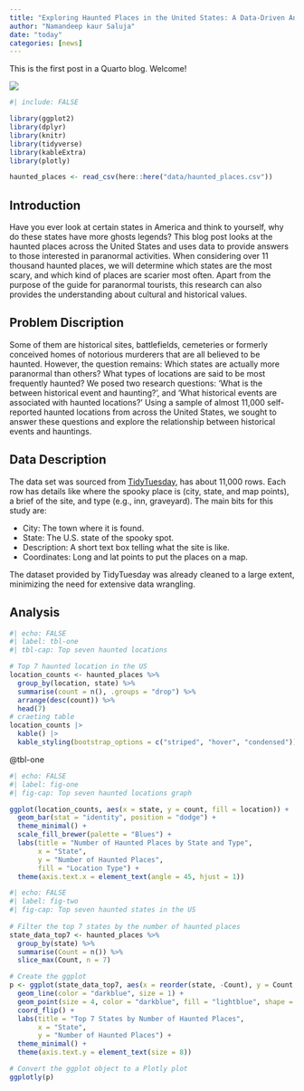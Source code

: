 ```yaml
---
title: "Exploring Haunted Places in the United States: A Data-Driven Analysis"
author: "Namandeep kaur Saluja"
date: "today"
categories: [news]
---
```


This is the first post in a Quarto blog. Welcome!

![](thumbnail.jpg)
```r
#| include: FALSE

library(ggplot2)
library(dplyr)
library(knitr)
library(tidyverse)
library(kableExtra)
library(plotly)

haunted_places <- read_csv(here::here("data/haunted_places.csv"))

```

## Introduction

Have you ever look at certain states in America and think to yourself, why do these states have more ghosts legends? This blog post looks at the haunted places across the United States and uses data to provide answers to those interested in paranormal activities. When considering over 11 thousand haunted places, we will determine which states are the most scary, and which kind of places are scarier most often. Apart from the purpose of the guide for paranormal tourists, this research can also provides the understanding about cultural and historical values.

## Problem Discription

Some of them are historical sites, battlefields, cemeteries or formerly conceived homes of notorious murderers that are all believed to be haunted. However, the question remains: Which states are actually more paranormal than others? What types of locations are said to be most frequently haunted? We posed two research questions: ‘What is the between historical event and haunting?’, and ‘What historical events are associated with haunted locations?’ Using a sample of almost 11,000 self-reported haunted locations from across the United States, we sought to answer these questions and explore the relationship between historical events and hauntings.

## Data Description

The data set was sourced from [TidyTuesday](https://github.com/rfordatascience/tidytuesday/blob/master/data/2023/2023-10-10/readme.md), has about 11,000 rows. Each row has details like where the spooky place is (city, state, and map points), a brief of the site, and type (e.g., inn, graveyard). The main bits for this study are:

- City: The town where it is found.
- State: The U.S. state of the spooky spot.
- Description: A short text box telling what the site is like.
- Coordinates: Long and lat points to put the places on a map.

The dataset provided by TidyTuesday was already cleaned to a large extent, minimizing the need for extensive data wrangling.

## Analysis

```r
#| echo: FALSE
#| label: tbl-one
#| tbl-cap: Top seven haunted locations

# Top 7 haunted location in the US
location_counts <- haunted_places %>%
  group_by(location, state) %>%
  summarise(count = n(), .groups = "drop") %>%
  arrange(desc(count)) %>%
  head(7)
# craeting table
location_counts |>
  kable() |>
  kable_styling(bootstrap_options = c("striped", "hover", "condensed"))

```
@tbl-one


```r
#| echo: FALSE
#| label: fig-one
#| fig-cap: Top seven haunted locations graph

ggplot(location_counts, aes(x = state, y = count, fill = location)) +
  geom_bar(stat = "identity", position = "dodge") +
  theme_minimal() +
  scale_fill_brewer(palette = "Blues") +  
  labs(title = "Number of Haunted Places by State and Type",
       x = "State",
       y = "Number of Haunted Places",
       fill = "Location Type") +
  theme(axis.text.x = element_text(angle = 45, hjust = 1))
```


```r
#| echo: FALSE
#| label: fig-two
#| fig-cap: Top seven haunted states in the US
 
# Filter the top 7 states by the number of haunted places
state_data_top7 <- haunted_places %>%
  group_by(state) %>%
  summarise(Count = n()) %>%
  slice_max(Count, n = 7) 

# Create the ggplot 
p <- ggplot(state_data_top7, aes(x = reorder(state, -Count), y = Count, group = 1)) +
  geom_line(color = "darkblue", size = 1) + 
  geom_point(size = 4, color = "darkblue", fill = "lightblue", shape = 21) +  
  coord_flip() +  
  labs(title = "Top 7 States by Number of Haunted Places",
       x = "State",
       y = "Number of Haunted Places") +
  theme_minimal() +
  theme(axis.text.y = element_text(size = 8))

# Convert the ggplot object to a Plotly plot
ggplotly(p)

```

